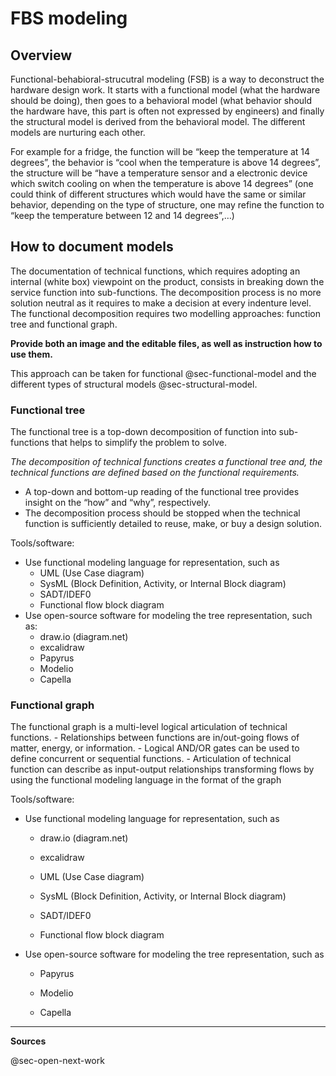 # FBS modeling

## Overview

Functional-behabioral-strucutral modeling (FSB) is a way to deconstruct the hardware design work.
It starts with a functional model (what the hardware should be doing), then goes to a behavioral model (what behavior should the hardware have, this part is often not expressed by engineers) and finally the structural model is derived from the behavioral model.
The different models are nurturing each other.

For example for a fridge, the function will be "keep the temperature at 14 degrees", the behavior is "cool when the temperature is above 14 degrees", the structure will be "have a temperature sensor and a electronic device which switch cooling on when the temperature is above 14 degrees" (one could think of different structures which would have the same or similar behavior, depending on the type of structure, one may refine the function to "keep the temperature between 12 and 14 degrees",...)

## How to document models {#sec-how-to-document-models}

The documentation of technical functions, which requires adopting an internal (white box) viewpoint on the product, consists in breaking down the service function into sub-functions.
The decomposition process is no more solution neutral as it requires to make a decision at every indenture level.
The functional decomposition requires two modelling approaches: function tree and functional graph.

**Provide both an image and the editable files, as well as instruction how to use them.**

This approach can be taken for functional @sec-functional-model and the different types of structural models @sec-structural-model.



### Functional tree

The functional tree is a top-down decomposition of function into sub-functions that helps to simplify the problem to solve.

*The decomposition of technical functions creates a functional tree and, the technical functions are defined based on the functional requirements.*

-   A top-down and bottom-up reading of the functional tree provides insight on the “how” and “why”, respectively.
-   The decomposition process should be stopped when the technical function is sufficiently detailed to reuse, make, or buy a design solution.

Tools/software:

-   Use functional modeling language for representation, such as
    -   UML (Use Case diagram)
    -   SysML (Block Definition, Activity, or Internal Block diagram)
    -   SADT/IDEF0
    -   Functional flow block diagram
-   Use open-source software for modeling the tree representation, such as:
    -   draw.io (diagram.net)
    -   excalidraw
    -   Papyrus
    -   Modelio
    -   Capella

### Functional graph

The functional graph is a multi-level logical articulation of technical functions.
- Relationships between functions are in/out-going flows of matter, energy, or information.
- Logical AND/OR gates can be used to define concurrent or sequential functions.
- Articulation of technical function can describe as input-output relationships transforming flows by using the functional modeling language in the format of the graph



Tools/software:

-   Use functional modeling language for representation, such as

    -   draw.io (diagram.net)

    -   excalidraw

    -   UML (Use Case diagram)

    -   SysML (Block Definition, Activity, or Internal Block diagram)

    -   SADT/IDEF0

    -   Functional flow block diagram

-   Use open-source software for modeling the tree representation, such as

    -   Papyrus

    -   Modelio

    -   Capella



------------------------------------------------------------------------

**Sources**

@sec-open-next-work
